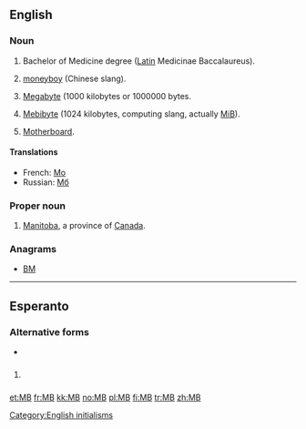 {{also|Mb}}
==English==

===Noun===
{{en-noun}}

# Bachelor of Medicine degree ([[Latin]] Medicinae Baccalaureus).
# {{context|China|slang|lang=en}} [[moneyboy]] (Chinese slang).
# {{context|SI}} [[megabyte|Megabyte]] (1000 kilobytes or 1000000 bytes.
# {{computing}} [[mebibyte|Mebibyte]] (1024 kilobytes, computing slang, actually [[MiB]]).
# {{computing}} [[motherboard|Motherboard]].

====Translations====
* French: {{sense|SI}} [[Mo]]
* Russian: {{sense|computing}} [[Мб]]

===Proper noun===
{{en-proper noun}}

# [[Manitoba]], a province of [[Canada]].

===Anagrams===
* [[BM#English|BM]]

[[Category:English initialisms]]
----

==Esperanto==

===Alternative forms===
* {{l|eo|MFB}}

==={{initialism|lang=eo}}===
{{head|eo|initialism}}

# {{texting|lang=eo}} {{abbreviation of|mi fartas bone|mi [fartas] bone|I am well|lang=eo}}

[[et:MB]]
[[fr:MB]]
[[kk:MB]]
[[no:MB]]
[[pl:MB]]
[[fi:MB]]
[[tr:MB]]
[[zh:MB]]